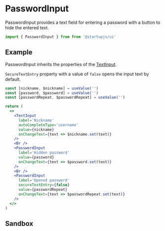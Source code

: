 
# PasswordInput

PasswordInput provides a text field for entering a password with a button to hide the entered text.

```jsx
import { PasswordInput } from from '@startupjs/ui'
```

## Example

PasswordInput inherits the properties of the [TextInput](/docs/forms/TextInput).

`SecureTextEntry` property with a value of `false` opens the input text by default.

```jsx example
const [nickname, $nickname] = useValue('')
const [password, $password] = useValue('')
const [passwordRepeat, $passwordRepeat] = useValue('')

return (
  <>
    <TextInput
      label='Nickname'
      autoCompleteType='username'
      value={nickname}
      onChangeText={text => $nickname.set(text)}
    />
    <Br />
    <PasswordInput
      label='Hidden password'
      value={password}
      onChangeText={text => $password.set(text)}
    />
    <Br />
    <PasswordInput
      label='Opened password'
      secureTextEntry={false}
      value={passwordRepeat}
      onChangeText={text => $passwordRepeat.set(text)}
    />
  </>
)
```

## Sandbox

<Sandbox Component={PasswordInput} />
